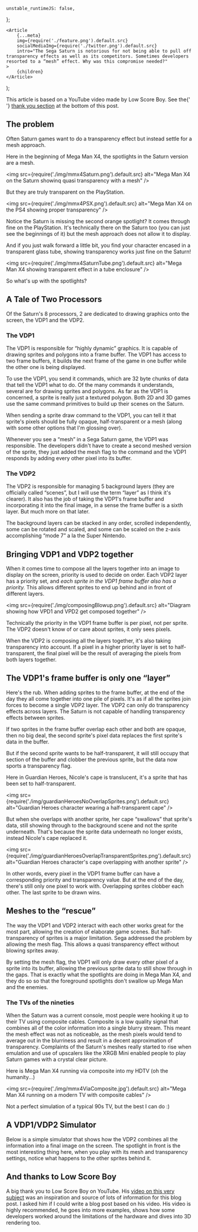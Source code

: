 
	unstable_runtimeJS: false,
};

	<Article
		{...meta}
		img={require('./feature.png').default.src}
		socialMediaImg={require('./twitter.png').default.src}
		intro="The Sega Saturn is notorious for not being able to pull off transparency effects as well as its competitors. Sometimes developers resorted to a “mesh” effect. Why was this compromise needed?"
	>
		{children}
	</Article>
);

<wisdom>
	This article is based on a YouTube video made by Low Score Boy. See the{' '}
	<a href="#and-thanks-to-low-score-boy">thank you section</a> at the bottom of
	this post.
</wisdom>

## The problem

Often Saturn games want to do a transparency effect but instead settle for a mesh approach.

Here in the beginning of Mega Man X4, the spotlights in the Saturn version are a mesh.

<img
	src={require('./img/mmx4Saturn.png').default.src}
	alt="Mega Man X4 on the Saturn showinq quasi transparency with a mesh"
/>

But they are truly transparent on the PlayStation.

<img
	src={require('./img/mmx4PSX.png').default.src}
	alt="Mega Man X4 on the PS4 showing proper transparency"
/>

<pitfall>
	Notice the Saturn is missing the second orange spotlight? It comes through
	fine on the PlayStation. It's technically there on the Saturn too (you can
	just see the beginnings of it) but the mesh approach does not allow it to
	display.
</pitfall>

And if you just walk forward a little bit, you find your character encased in a transparent glass tube, showing transparency works just fine on the Saturn!

<img
	src={require('./img/mmx4SaturnTube.png').default.src}
	alt="Mega Man X4 showing transparent effect in a tube enclosure"
/>

So what's up with the spotlights?

## A Tale of Two Processors

Of the Saturn's 8 processors, 2 are dedicated to drawing graphics onto the screen, the VDP1 and the VDP2.

### The VDP1

The VDP1 is responsible for “highly dynamic” graphics. It is capable of drawing sprites and polygons into a frame buffer. The VDP1 has access to two frame buffers, it builds the next frame of the game in one buffer while the other one is being displayed.

To use the VDP1, you send it commands, which are 32 byte chunks of data that tell the VDP1 what to do. Of the many commands it understands, several are for drawing sprites and polygons. As far as the VDP1 is concerned, a sprite is really just a textured polygon. Both 2D and 3D games use the same command primitives to build up their scenes on the Saturn.

When sending a sprite draw command to the VDP1, you can tell it that sprite's pixels should be fully opaque, half-transparent or a mesh (along with some other options that I'm glossing over).

<wisdom>
	Whenever you see a “mesh” in a Sega Saturn game, the VDP1 was responsible. The
	developers didn't have to create a second meshed version of the sprite, they
	just added the mesh flag to the command and the VDP1 responds by adding every
	other pixel into its buffer.
</wisdom>

### The VDP2

The VDP2 is responsible for managing 5 background layers (they are officially called “scenes”, but I will use the term “layer” as I think it's clearer). It also has the job of taking the VDP1's frame buffer and incorporating it into the final image, in a sense the frame buffer is a sixth layer. But much more on that later.

The background layers can be stacked in any order, scrolled independently, some can be rotated and scaled, and some can be scaled on the z-axis accomplishing “mode 7” a la the Super Nintendo.

## Bringing VDP1 and VDP2 together

When it comes time to compose all the layers together into an image to display on the screen, priority is used to decide on order. Each VDP2 layer has a priority set, and _each sprite in the VDP1 frame buffer also has a priority._ This allows different sprites to end up behind and in front of different layers.

<img
	src={require('./img/composingBlowup.png').default.src}
	alt="Diagram showing how VPD1 and VPD2 get composed together"
/>

<wisdom>
	Technically the priority in the VDP1 frame buffer is per pixel, not per
	sprite. The VDP2 doesn't know of or care about sprites, it only sees pixels.
</wisdom>

When the VDP2 is composing all the layers together, it's also taking transparency into account. If a pixel in a higher priority layer is set to half-transparent, the final pixel will be the result of averaging the pixels from both layers together.

## The VDP1's frame buffer is only one “layer”

Here's the rub. When adding sprites to the frame buffer, at the end of the day they all come together into one pile of pixels. It's as if all the sprites join forces to become a single VDP2 layer. The VDP2 can only do transparency effects across layers. The Saturn is not capable of handling transparency effects between sprites.

If two sprites in the frame buffer overlap each other and both are opaque, then no big deal, the second sprite's pixel data replaces the first sprite's data in the buffer.

But if the second sprite wants to be half-transparent, it will still occupy that section of the buffer and clobber the previous sprite, but the data now sports a transparency flag.

Here in Guardian Heroes, Nicole's cape is translucent, it's a sprite that has been set to half-transparent.

<img
	src={require('./img/guardianHeroesNoOverlapSprites.png').default.src}
	alt="Guardian Heroes character wearing a half-transparent cape"
/>

But when she overlaps with another sprite, her cape “swallows” that sprite's data, still showing through to the background scene and not the sprite underneath. That's because the sprite data underneath no longer exists, instead Nicole's cape replaced it.

<img
	src={require('./img/guardianHeroesOverlapTransparentSprites.png').default.src}
	alt="Guardian Heroes character's cape overlapping with another sprite"
/>

<wisdom>
	In other words, every pixel in the VDP1 frame buffer can have a corresponding
	priority and transparency value. But at the end of the day, there's still only
	one pixel to work with. Overlapping sprites clobber each other. The last
	sprite to be drawn wins.
</wisdom>

## Meshes to the “rescue”

The way the VDP1 and VDP2 interact with each other works great for the most part, allowing the creation of elaborate game scenes. But half-transparency of sprites is a major limitation. Sega addressed the problem by allowing the mesh flag. This allows a quasi transparency effect without blowing sprites away.

By setting the mesh flag, the VDP1 will only draw every other pixel of a sprite into its buffer, allowing the previous sprite data to still show through in the gaps. That is exactly what the spotlights are doing in Mega Man X4, and they do so so that the foreground spotlights don't swallow up Mega Man and the enemies.

### The TVs of the nineties

When the Saturn was a current console, most people were hooking it up to their TV using composite cables. Composite is a low quality signal that combines all of the color information into a single blurry stream. This meant the mesh effect was not as noticeable, as the mesh pixels would tend to average out in the blurriness and result in a decent approximation of transparency. Complaints of the Saturn's meshes really started to rise when emulation and use of upscalers like the XRGB Mini enabled people to play Saturn games with a crystal clear picture.

Here is Mega Man X4 running via composite into my HDTV (oh the humanity...)

<img
	src={require('./img/mmx4ViaComposite.jpg').default.src}
	alt="Mega Man X4 running on a modern TV with composite cables"
/>

Not a perfect simulation of a typical 90s TV, but the best I can do :)

## A VDP1/VDP2 Simulator

Below is a simple simulator that shows how the VDP2 combines all the information into a final image on the screen. The spotlight in front is the most interesting thing here, when you play with its mesh and transparency settings, notice what happens to the other sprites behind it.

<link rel="stylesheet" href="/saturn/dist/bundle.css" />
<link rel="stylesheet" href="/saturn/css/simplegrid.css" />
<link rel="stylesheet" href="/saturn/css/font-awesome.min.css" />
<div id="simulator-root"></div>
<script src="/saturn/dist/bundle.min.js"></script>

## And thanks to Low Score Boy

A big thank you to Low Score Boy on YouTube. His [video on this very subject](https://www.youtube.com/watch?v=f_OchOV_WDg) was an inspiration and source of lots of information for this blog post. I asked him if I could write a blog post based on his video. His video is highly recommended, he goes into more examples, shows how some developers worked around the limitations of the hardware and dives into 3D rendering too.
